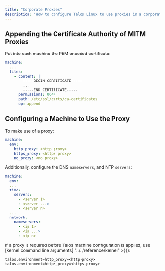 ```yaml
---
title: "Corporate Proxies"
description: "How to configure Talos Linux to use proxies in a corporate environment"
---
```


## Appending the Certificate Authority of MITM Proxies

Put into each machine the PEM encoded certificate:

```yaml
machine:
  ...
  files:
    - content: |
        -----BEGIN CERTIFICATE-----
        ...
        -----END CERTIFICATE-----
      permissions: 0644
      path: /etc/ssl/certs/ca-certificates
      op: append
```

## Configuring a Machine to Use the Proxy

To make use of a proxy:

```yaml
machine:
  env:
    http_proxy: <http proxy>
    https_proxy: <https proxy>
    no_proxy: <no proxy>
```

Additionally, configure the DNS `nameservers`, and NTP `servers`:

```yaml
machine:
  env:
  ...
  time:
    servers:
      - <server 1>
      - <server ...>
      - <server n>
  ...
  network:
    nameservers:
      - <ip 1>
      - <ip ...>
      - <ip n>
```

If a proxy is required before Talos machine configuration is applied, use [kernel command line arguments] "../../reference/kernel" >}}):

```text
talos.environment=http_proxy=<http-proxy> talos.environment=https_proxy=<https-proxy>
```
